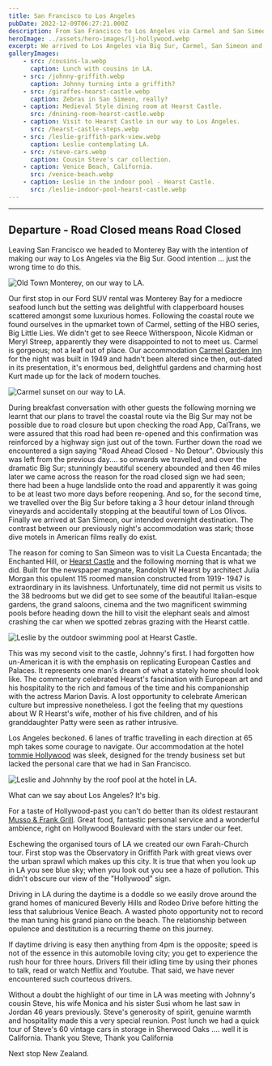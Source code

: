 ```yaml
---
title: San Francisco to Los Angeles
pubDate: 2022-12-09T06:27:21.000Z
description: From San Francisco to Los Angeles via Carmel and San Simeon - 5th to 9th December 2022
heroImage: ../assets/hero-images/lj-hollywood.webp
excerpt: We arrived to Los Angeles via Big Sur, Carmel, San Simeon and Los Olivos travelling with our rented SUV. Interesting places to see and stop to capture in the way.
galleryImages:
    - src: /cousins-la.webp
      caption: Lunch with cousins in LA.
    - src: /johnny-griffith.webp
      caption: Johnny turning into a griffith?
    - src: /giraffes-hearst-castle.webp
      caption: Zebras in San Simeon, really?
    - caption: Medieval Style dining room at Hearst Castle.
      src: /dnining-room-hearst-castle.webp
    - caption: Visit to Hearst Castle in our way to Los Angeles.
      src: /hearst-castle-steps.webp
    - src: /leslie-griffith-park-view.webp
      caption: Leslie contemplating LA.
    - src: /steve-cars.webp
      caption: Cousin Steve's car collection.
    - caption: Venice Beach, California.
      src: /venice-beach.webp
    - caption: Leslie in the indoor pool - Hearst Castle.
      src: /leslie-indoor-pool-hearst-castle.webp
---
```


*** 

## Departure - Road Closed means Road Closed

Leaving San Francisco we headed to Monterey Bay with the intention of making our way to Los Angeles via the Big Sur. Good intention ... just the wrong time to do this.

![Old Town Monterey, on our way to LA.](/old-town-monterey.webp)

Our first stop in our Ford SUV rental was Monterey Bay for a mediocre seafood lunch but the setting was delightful with clapperboard houses scattered amongst some luxurious homes. Following the coastal route we found ourselves in the upmarket town of Carmel, setting of the HBO series, Big Little Lies. We didn't get to see Reece Witherspoon, Nicole Kidman or Meryl Streep, apparently they were disappointed to not to meet us. Carmel is gorgeous; not a leaf out of place. Our accommodation [Carmel Garden Inn](https://www.carmelgardeninn.com/) for the night was built in 1949 and hadn't been altered since then, out-dated in its presentation, it's enormous bed, delightful gardens and charming host Kurt made up for the lack of modern touches.

![Carmel sunset on our way to LA.](/johnny-carmel.webp)

During breakfast conversation with other guests the following morning we learnt that our plans to travel the coastal route via the Big Sur may not be possible due to road closure but upon checking the road App, CalTrans, we were assured that this road had been re-opened and this confirmation was reinforced by a highway sign just out of the town. Further down the road we encountered a sign saying "Road Ahead Closed - No Detour". Obviously this was left from the previous day.... so onwards we travelled, and over the dramatic Big Sur; stunningly beautiful scenery abounded and then 46 miles later we came across the reason for the road closed sign we had seen; there had been a huge landslide onto the road and apparently it was going to be at least two more days before reopening. And so, for the second time, we travelled over the Big Sur before taking a 3 hour detour inland through vineyards and accidentally stopping at the beautiful town of Los Olivos. Finally we arrived at San Simeon, our intended overnight destination. The contrast between our previously night's accommodation was stark; those dive motels in American films really do exist.

The reason for coming to San Simeon was to visit La Cuesta Encantada; the Enchanted Hill, or [Hearst Castle](https://hearstcastle.org/) and the following morning that is what we did. Built for the newspaper magnate, Randolph W Hearst by architect Julia Morgan this opulent 115 roomed mansion constructed from 1919- 1947 is extraordinary in its lavishness. Unfortunately, time did not permit us visits to the 38 bedrooms but we did get to see some of the beautiful Italian-esque gardens, the grand saloons, cinema and the two magnificent swimming pools before heading down the hill to visit the elephant seals and almost crashing the car when we spotted zebras grazing with the Hearst cattle.

![Leslie by the outdoor swimming pool at Hearst Castle.](/hearst-castle.webp)

This was my second visit to the castle, Johnny's first. I had forgotten how un-American it is with the emphasis on replicating European Castles and Palaces. It represents one man's dream of what a stately home should look like. The commentary celebrated Hearst's fascination with European art and his hospitality to the rich and famous of the time and his companionship with the actress Marion Davis. A lost opportunity to celebrate American culture but impressive nonetheless. I got the feeling that my questions about W R Hearst's wife, mother of his five children, and of his granddaughter Patty were seen as rather intrusive.

Los Angeles beckoned. 6 lanes of traffic travelling in each direction at 65 mph takes some courage to navigate. Our accommodation at the hotel [tommie Hollywood](https://www.hyatt.com/en-US/hotel/california/tommie-hollywood/laxte) was sleek, designed for the trendy business set but lacked the personal care that we had in San Francisco.

![Leslie and Johnnhy by the roof pool at the hotel in LA.](/jl-tommie-hollywood.webp)

What can we say about Los Angeles? It's big.

For a taste of Hollywood-past you can't do better than its oldest restaurant [Musso & Frank Grill](https://mussoandfrank.com/). Great food, fantastic personal service and a wonderful ambience, right on Hollywood Boulevard with the stars under our feet.

Eschewing the organised tours of LA we created our own Farah-Church tour. First stop was the Observatory in Griffith Park with great views over the urban sprawl which makes up this city. It is true that when you look up in LA you see blue sky; when you look out you see a haze of pollution. This didn't obscure our view of the "Hollywood" sign.

Driving in LA during the daytime is a doddle so we easily drove around the grand homes of manicured Beverly Hills and Rodeo Drive before hitting the less that salubrious Venice Beach. A wasted photo opportunity not to record the man tuning his grand piano on the beach. The relationship between opulence and destitution is a recurring theme on this journey.

If daytime driving is easy then anything from 4pm is the opposite; speed is not of the essence in this automobile loving city; you get to experience the rush hour for three hours. Drivers fill their idling time by using their phones to talk, read or watch Netflix and Youtube. That said, we have never encountered such courteous drivers.

Without a doubt the highlight of our time in LA was meeting with Johnny's cousin Steve, his wife Monica and his sister Susi whom he last saw in Jordan 46 years previously. Steve's generosity of spirit, genuine warmth and hospitality made this a very special reunion. Post lunch we had a quick tour of Steve's 60 vintage cars in storage in Sherwood Oaks .... well it is California. Thank you Steve, Thank you California

Next stop New Zealand.